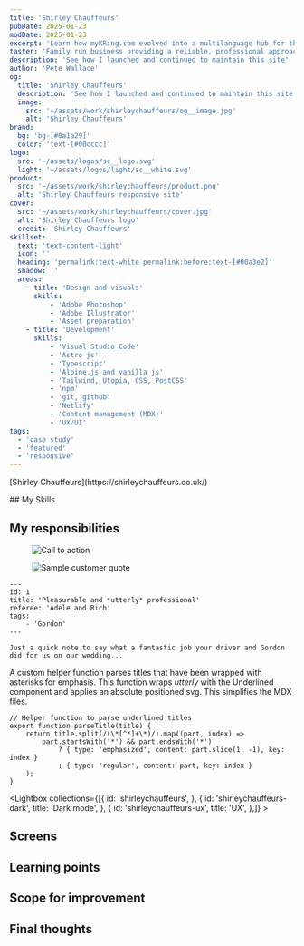 ```yaml
---
title: 'Shirley Chauffeurs'
pubDate: 2025-01-23
modDate: 2025-01-23
excerpt: 'Learn how myKRing.com evolved into a multilanguage hub for the K Ring product'
taster: 'Family run business providing a reliable, professional approach to the wedding car hire business with affordable prices'
description: 'See how I launched and continued to maintain this site'
author: 'Pete Wallace'
og:
  title: 'Shirley Chauffeurs'
  description: 'See how I launched and continued to maintain this site'
  image: 
    src: '~/assets/work/shirleychauffeurs/og__image.jpg'
    alt: 'Shirley Chauffeurs'
brand: 
  bg: 'bg-[#0a1a29]'
  color: 'text-[#00cccc]'
logo:
  src: '~/assets/logos/sc__logo.svg'
  light: '~/assets/logos/light/sc__white.svg'
product: 
  src: '~/assets/work/shirleychauffeurs/product.png'
  alt: 'Shirley Chauffeurs responsive site'
cover:
  src: '~/assets/work/shirleychauffeurs/cover.jpg'
  alt: 'Shirley Chauffeurs logo'
  credit: 'Shirley Chauffeurs'
skillset:
  text: 'text-content-light'
  icon: ''
  heading: 'permalink:text-white permalink:before:text-[#00a3e2]'
  shadow: ''
  areas:
    - title: 'Design and visuals'
      skills:
          - 'Adobe Photoshop'
          - 'Adobe Illustrator'
          - 'Asset preparation'
    - title: 'Development'
      skills:
          - 'Visual Studio Code'
          - 'Astro js'
          - 'Typescript'
          - 'Alpine.js and vanilla js'
          - 'Tailwind, Utopia, CSS, PostCSS'
          - 'npm'
          - 'git, github'
          - 'Netlify'
          - 'Content management (MDX)'
          - 'UX/UI'
tags: 
  - 'case study'
  - 'featured'
  - 'responsive'
---
```





<p class="text-fl-step-1">[Shirley Chauffeurs](https://shirleychauffeurs.co.uk/)</p>

<Skills skillset={frontmatter.skillset} bg={frontmatter.brand.bg}>
## My Skills
</Skills>


## My responsibilities

<Figure  caption='Custom call to action for each car in the fleet' credit='Shirley Chauffeurs' >
  <Image src={cta} alt="Call to action" class="w-full h-auto" quality={'high'} widths={[400, 720, 960]} sizes={`768px`} />
</Figure>


<Figure  caption='Relevant testimonals are sorted to the front of the list using key words, and then limited to five. Selected words are highlighted with a svg penstroke to add emphasis and make the recommendataion appear more personable.' credit='Shirley Chauffeurs' >
  <Image src={quotation} alt="Sample customer quote" class="w-full h-auto" quality={'high'} widths={[400, 720, 960]} sizes={`769px`} />
</Figure>

```
---
id: 1
title: 'Pleasurable and *utterly* professional'
referee: 'Adele and Rich'
tags:
    - 'Gordon'
---

Just a quick note to say what a fantastic job your driver and Gordon did for us on our wedding...
```

A custom helper function parses titles that have been wrapped with asterisks for emphasis. This function wraps *utterly* with the Underlined component and applies an absolute positioned svg. This simplifies the MDX files. 

```
// Helper function to parse underlined titles
export function parseTitle(title) {
    return title.split(/(\*[^*]+\*)/).map((part, index) => 
        part.startsWith('*') && part.endsWith('*')
            ? { type: 'emphasized', content: part.slice(1, -1), key: index }
            : { type: 'regular', content: part, key: index }
    );
}
```


<Lightbox collections={[{
            id: 'shirleychauffeurs',
        },
        {
            id: 'shirleychauffeurs-dark',
            title: 'Dark mode',
        },
        {
            id: 'shirleychauffeurs-ux',
            title: 'UX',
        },]} >
<Fragment slot='title'>
## Screens
</Fragment>
</Lightbox>


## Learning points

## Scope for improvement


<BlockPicture src={basket_40} class="my-fl-space-2xl" alt="Close up of K Ring and cyclist" credit={frontmatter.title} wrapper={true} />

## Final thoughts

